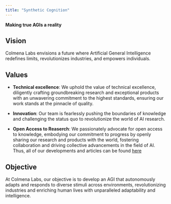 ```yaml
---
title: "Synthetic Cognition"
---
```

**Making true AGIs a reality**

## Vision
Colmena Labs envisions a future where Artificial General Intelligence redefines limits, revolutionizes industries, and empowers individuals.

## Values
* **Technical excellence**: We uphold the value of technical excellence, diligently crafting groundbreaking research and exceptional products with an unwavering commitment to the highest standards, ensuring our work stands at the pinnacle of quality.

* **Innovation**: Our team is fearlessly pushing the boundaries of knowledge and challenging the status quo to revolutionize the world of AI research.

* **Open Access to Reaserch**: We passionately advocate for open access to knowledge, embodying our commitment to progress by openly sharing our research and products with the world, fostering collaboration and driving collective advancements in the field of AI. Thus, all of our developments and articles can be found [here](articles.qmd)

## Objective
At Colmena Labs, our objective is to develop an AGI that autonomously adapts and responds to diverse stimuli across environments, revolutionizing industries and enriching human lives with unparalleled adaptability and intelligence.


